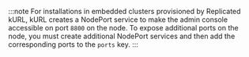 :::note
For installations in embedded clusters provisioned by Replicated kURL, kURL creates a NodePort service to make the admin console accessible on port `8800` on the node. To expose additional ports on the node, you must create additional NodePort services and then add the corresponding ports to the `ports` key.
:::